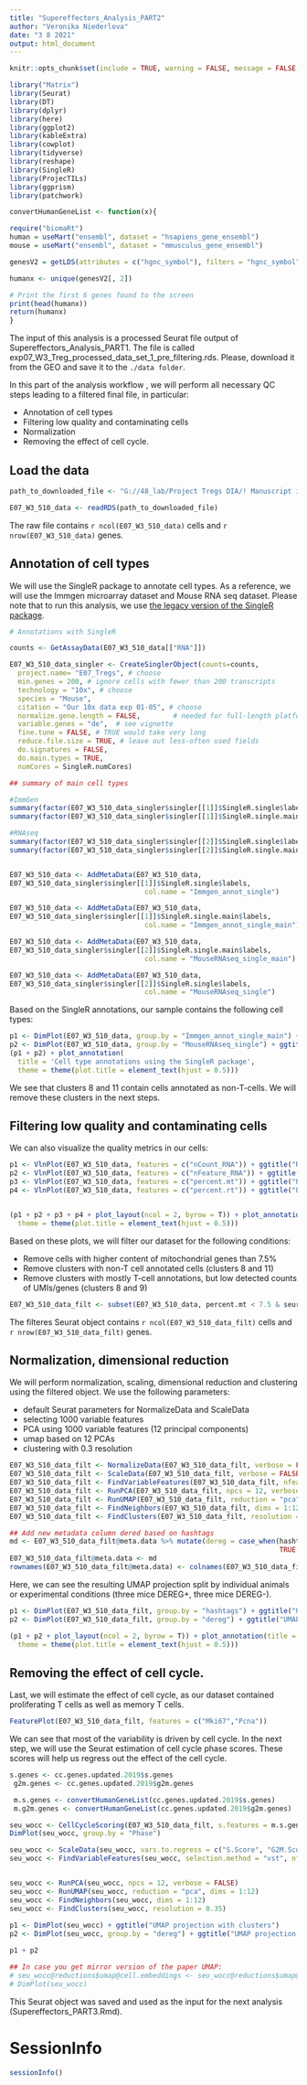 ```yaml
---
title: "Supereffectors_Analysis_PART2"
author: "Veronika Niederlova"
date: "3 8 2021"
output: html_document
---
```


```r

knitr::opts_chunk$set(include = TRUE, warning = FALSE, message = FALSE, error = TRUE, cache = TRUE)

library("Matrix")
library(Seurat)
library(DT)
library(dplyr)
library(here)
library(ggplot2)
library(kableExtra)
library(cowplot)
library(tidyverse)
library(reshape)
library(SingleR)
library(ProjecTILs)
library(ggprism)
library(patchwork)

convertHumanGeneList <- function(x){

require("biomaRt")
human = useMart("ensembl", dataset = "hsapiens_gene_ensembl")
mouse = useMart("ensembl", dataset = "mmusculus_gene_ensembl")

genesV2 = getLDS(attributes = c("hgnc_symbol"), filters = "hgnc_symbol", values = x , mart = human, attributesL = c("mgi_symbol"), martL = mouse, uniqueRows=T)

humanx <- unique(genesV2[, 2])

# Print the first 6 genes found to the screen
print(head(humanx))
return(humanx)
}

```

The input of this analysis is a processed Seurat file output of Supereffectors_Analysis_PART1. The file is called exp07_W3_Treg_processed_data_set_1_pre_filtering.rds. Please, download it from the GEO and save it to the `./data folder`. 

In this part of the analysis workflow , we will perform all necessary QC steps leading to a filtered final file, in particular:

- Annotation of cell types
- Filtering low quality and contaminating cells
- Normalization
- Removing the effect of cell cycle.

## Load the data


```r

path_to_downloaded_file <- "G://48_lab/Project Tregs DIA/! Manuscript in preparation/RNAseq DATA for upload/exp07_W3_Treg_processed_data_set_1_pre_filtering.rds"

E07_W3_510_data <- readRDS(path_to_downloaded_file)

```

The raw file contains  `r ncol(E07_W3_510_data)` cells and `r nrow(E07_W3_510_data)` genes.


## Annotation of cell types

We will use the SingleR package to annotate cell types. As a reference, we will use the Immgen microarray dataset and Mouse RNA seq dataset. Please note that to run this analysis, we use [the legacy version of the SingleR package](https://github.com/dviraran/SingleR).  

```r
# Annotations with SingleR

counts <- GetAssayData(E07_W3_510_data[["RNA"]])

E07_W3_510_data_singler <- CreateSinglerObject(counts=counts,
  project.name= "E07_Tregs", # choose
  min.genes = 200, # ignore cells with fewer than 200 transcripts
  technology = "10x", # choose
  species = "Mouse",
  citation = "Our 10x data exp 01-05", # choose
  normalize.gene.length = FALSE,        # needed for full-length platforms (e.g. smartseq)
  variable.genes = "de",  # see vignette
  fine.tune = FALSE, # TRUE would take very long
  reduce.file.size = TRUE, # leave out less-often used fields 
  do.signatures = FALSE,
  do.main.types = TRUE,
  numCores = SingleR.numCores)

## summary of main cell types

#ImmGen
summary(factor(E07_W3_510_data_singler$singler[[1]]$SingleR.single$labels))
summary(factor(E07_W3_510_data_singler$singler[[1]]$SingleR.single.main$labels))

#RNAseq
summary(factor(E07_W3_510_data_singler$singler[[2]]$SingleR.single$labels))
summary(factor(E07_W3_510_data_singler$singler[[2]]$SingleR.single.main$labels))


E07_W3_510_data <- AddMetaData(E07_W3_510_data,
E07_W3_510_data_singler$singler[[1]]$SingleR.single$labels,
                                 col.name = "Immgen_annot_single")

E07_W3_510_data <- AddMetaData(E07_W3_510_data,
E07_W3_510_data_singler$singler[[1]]$SingleR.single.main$labels,
                                 col.name = "Immgen_annot_single_main")

E07_W3_510_data <- AddMetaData(E07_W3_510_data,
E07_W3_510_data_singler$singler[[2]]$SingleR.single.main$labels,
                                 col.name = "MouseRNAseq_single_main")

E07_W3_510_data <- AddMetaData(E07_W3_510_data,
E07_W3_510_data_singler$singler[[2]]$SingleR.single$labels,
                                 col.name = "MouseRNAseq_single")
```

Based on the SingleR annotations, our sample contains the following cell types:

```r

p1 <- DimPlot(E07_W3_510_data, group.by = "Immgen_annot_single_main") + ggtitle("Immgen main annotations") + theme(title = element_text(size = 11))
p2 <- DimPlot(E07_W3_510_data, group.by = "MouseRNAseq_single") + ggtitle("Mouse RNAseq annotations") + theme(title = element_text(size = 11))
(p1 + p2) + plot_annotation(
  title = 'Cell type annotations using the SingleR package',
  theme = theme(plot.title = element_text(hjust = 0.5)))


```

We see that clusters 8 and 11 contain cells annotated as non-T-cells. We will remove these clusters in the next steps.

## Filtering low quality and contaminating cells

We can also visualize the quality metrics in our cells:

```r

p1 <- VlnPlot(E07_W3_510_data, features = c("nCount_RNA")) + ggtitle("RNA counts") + theme(title = element_text(size = 11)) + NoLegend()
p2 <- VlnPlot(E07_W3_510_data, features = c("nFeature_RNA")) + ggtitle("Gene counts") + theme(title = element_text(size = 11)) + NoLegend()
p3 <- VlnPlot(E07_W3_510_data, features = c("percent.mt")) + ggtitle("Percentage of mitochondrial genes") + theme(title = element_text(size = 11)) + NoLegend()
p4 <- VlnPlot(E07_W3_510_data, features = c("percent.rt")) + ggtitle("Percentage of ribosomal genes") + theme(title = element_text(size = 11)) + NoLegend()


(p1 + p2 + p3 + p4 + plot_layout(ncol = 2, byrow = T)) + plot_annotation(title = 'QC control of clusters',
  theme = theme(plot.title = element_text(hjust = 0.5)))

```

Based on these plots, we will filter our dataset for the following conditions:

- Remove cells with higher content of mitochondrial genes than 7.5%
- Remove clusters with non-T cell annotated cells (clusters 8 and 11)
- Remove clusters with mostly T-cell annotations, but low detected counts of UMIs/genes (clusters 8 and 9)


```r
E07_W3_510_data_filt <- subset(E07_W3_510_data, percent.mt < 7.5 & seurat_clusters %in% c(0:7,10))
```

The filteres Seurat object contains  `r ncol(E07_W3_510_data_filt)` cells and `r nrow(E07_W3_510_data_filt)` genes.

## Normalization, dimensional reduction

We will perform normalization, scaling, dimensional reduction and clustering using the filtered object. We use the following parameters:

- default Seurat parameters for NormalizeData and ScaleData
- selecting 1000 variable features
- PCA using 1000 variable features (12 principal components)
- umap based on 12 PCAs
- clustering with 0.3 resolution



```r
E07_W3_510_data_filt <- NormalizeData(E07_W3_510_data_filt, verbose = FALSE)
E07_W3_510_data_filt <- ScaleData(E07_W3_510_data_filt, verbose = FALSE)
E07_W3_510_data_filt <- FindVariableFeatures(E07_W3_510_data_filt, nfeatures = 1000, verbose = FALSE)
E07_W3_510_data_filt <- RunPCA(E07_W3_510_data_filt, npcs = 12, verbose = FALSE)
E07_W3_510_data_filt <- RunUMAP(E07_W3_510_data_filt, reduction = "pca", dims = 1:12)
E07_W3_510_data_filt <- FindNeighbors(E07_W3_510_data_filt, dims = 1:12)
E07_W3_510_data_filt <- FindClusters(E07_W3_510_data_filt, resolution = 0.3)

## Add new metadata column dered based on hashtags 
md <- E07_W3_510_data_filt@meta.data %>% mutate(dereg = case_when(hashtags %in% c("Mouse_Hashtag_5","Mouse_Hashtag_6","Mouse_Hashtag_7") ~ "DEREG-",
                                                                  TRUE ~ "DEREG+"))
E07_W3_510_data_filt@meta.data <- md
rownames(E07_W3_510_data_filt@meta.data) <- colnames(E07_W3_510_data_filt)
```

Here, we can see the resulting UMAP projection split by individual animals or experimental conditions (three mice DEREG+, three mice DEREG-).

```r

p1 <- DimPlot(E07_W3_510_data_filt, group.by = "hashtags") + ggtitle("UMAP by animals") + theme(title = element_text(size = 11))
p2 <- DimPlot(E07_W3_510_data_filt, group.by = "dereg") + ggtitle("UMAP by DEREG status") + theme(title = element_text(size = 11))

(p1 + p2 + plot_layout(ncol = 2, byrow = T)) + plot_annotation(title = 'UMAP - filtered sample',
  theme = theme(plot.title = element_text(hjust = 0.5)))


```



## Removing the effect of cell cycle.

Last, we will estimate the effect of cell cycle, as our dataset contained proliferating T cells as well as memory T cells.


```r
FeaturePlot(E07_W3_510_data_filt, features = c("Mki67","Pcna"))
```

We can see that most of the variability is driven by cell cycle. In the next step, we will use the Seurat estimation of cell cycle phase scores. These scores will help us regress out the effect of the cell cycle.

```r
s.genes <- cc.genes.updated.2019$s.genes
 g2m.genes <- cc.genes.updated.2019$g2m.genes

 m.s.genes <- convertHumanGeneList(cc.genes.updated.2019$s.genes)
 m.g2m.genes <- convertHumanGeneList(cc.genes.updated.2019$g2m.genes)

seu_wocc <- CellCycleScoring(E07_W3_510_data_filt, s.features = m.s.genes, g2m.features = m.g2m.genes, set.ident = TRUE)
DimPlot(seu_wocc, group.by = "Phase")
```


```r
seu_wocc <- ScaleData(seu_wocc, vars.to.regress = c("S.Score", "G2M.Score"), features = rownames(seu_wocc))
seu_wocc <- FindVariableFeatures(seu_wocc, selection.method = "vst", nfeatures = 500, verbose = FALSE)


seu_wocc <- RunPCA(seu_wocc, npcs = 12, verbose = FALSE)
seu_wocc <- RunUMAP(seu_wocc, reduction = "pca", dims = 1:12)
seu_wocc <- FindNeighbors(seu_wocc, dims = 1:12)
seu_wocc <- FindClusters(seu_wocc, resolution = 0.35)
  
p1 <- DimPlot(seu_wocc) + ggtitle("UMAP projection with clusters")
p2 <- DimPlot(seu_wocc, group.by = "dereg") + ggtitle("UMAP projection by DEREG status")

p1 + p2 

## In case you get mirror version of the paper UMAP:
# seu_wocc@reductions$umap@cell.embeddings <- seu_wocc@reductions$umap@cell.embeddings*-1
# DimPlot(seu_wocc)

```

This Seurat object was saved and used as the input for the next analysis (Supereffectors_PART3.Rmd).

# SessionInfo

```r
sessionInfo()
```

